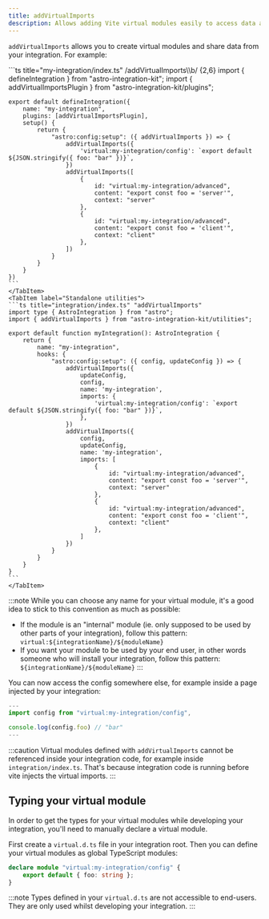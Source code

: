 ```yaml
---
title: addVirtualImports
description: Allows adding Vite virtual modules easily to access data across your integration.
---
```


`addVirtualImports` allows you to create virtual modules and share data from your integration. For example:

<Tabs>
    <TabItem label="Extended hooks">
    ```ts title="my-integration/index.ts" /addVirtualImports\\b/ {2,6}
    import { defineIntegration } from "astro-integration-kit";
    import { addVirtualImportsPlugin } from "astro-integration-kit/plugins";

    export default defineIntegration({
        name: "my-integration",
        plugins: [addVirtualImportsPlugin],
        setup() {
            return {
                "astro:config:setup": ({ addVirtualImports }) => {
                    addVirtualImports({
                        'virtual:my-integration/config': `export default ${JSON.stringify({ foo: "bar" })}`,
                    })
                    addVirtualImports([
                        {
                            id: "virtual:my-integration/advanced",
                            content: "export const foo = 'server'",
                            context: "server"
                        },
                        {
                            id: "virtual:my-integration/advanced",
                            content: "export const foo = 'client'",
                            context: "client"
                        },
                    ])
                }
            }
        }
    })
    ```
    </TabItem>
    <TabItem label="Standalone utilities">
    ```ts title="integration/index.ts" "addVirtualImports"
    import type { AstroIntegration } from "astro";
    import { addVirtualImports } from "astro-integration-kit/utilities";

    export default function myIntegration(): AstroIntegration {
        return {
            name: "my-integration",
            hooks: {
                "astro:config:setup": ({ config, updateConfig }) => {
                    addVirtualImports({
                        updateConfig,
                        config,
                        name: 'my-integration',
                        imports: {
                            'virtual:my-integration/config': `export default ${JSON.stringify({ foo: "bar" })}`,
                        },
                    })
                    addVirtualImports({
                        config,
                        updateConfig,
                        name: 'my-integration',
                        imports: [
                            {
                                id: "virtual:my-integration/advanced",
                                content: "export const foo = 'server'",
                                context: "server"
                            },
                            {
                                id: "virtual:my-integration/advanced",
                                content: "export const foo = 'client'",
                                context: "client"
                            },
                        ]
                    })
                }
            }
        }
    }
    ```
    </TabItem>
</Tabs>

:::note
While you can choose any name for your virtual module, it's a good idea to stick to this convention as much as possible:

- If the module is an "internal" module (ie. only supposed to be used by other parts of your integration), follow this pattern: `virtual:${integrationName}/${moduleName}`
- If you want your module to be used by your end user, in other words someone who will install your integration, follow this pattern: `${integrationName}/${moduleName}`
::: 

You can now access the config somewhere else, for example inside a page injected by your integration:

```ts title="my-integration/src/pages/index.astro"
---
import config from "virtual:my-integration/config",

console.log(config.foo) // "bar"
---
```

:::caution
Virtual modules defined with `addVirtualImports` cannot be referenced inside your integration code, for example inside `integration/index.ts`. That's because integration code is running before vite injects the virtual imports.
:::

## Typing your virtual module

In order to get the types for your virtual modules while developing your integration, you'll need to manually declare a virtual module.

First create a `virtual.d.ts` file in your integration root. Then you can define your virtual modules as global TypeScript modules:

```ts title="my-integration/virtual.d.ts"
declare module "virtual:my-integration/config" {
    export default { foo: string };
}
```

:::note
Types defined in your `virtual.d.ts` are not accessible to end-users. They are only used whilst developing your integration.
:::
